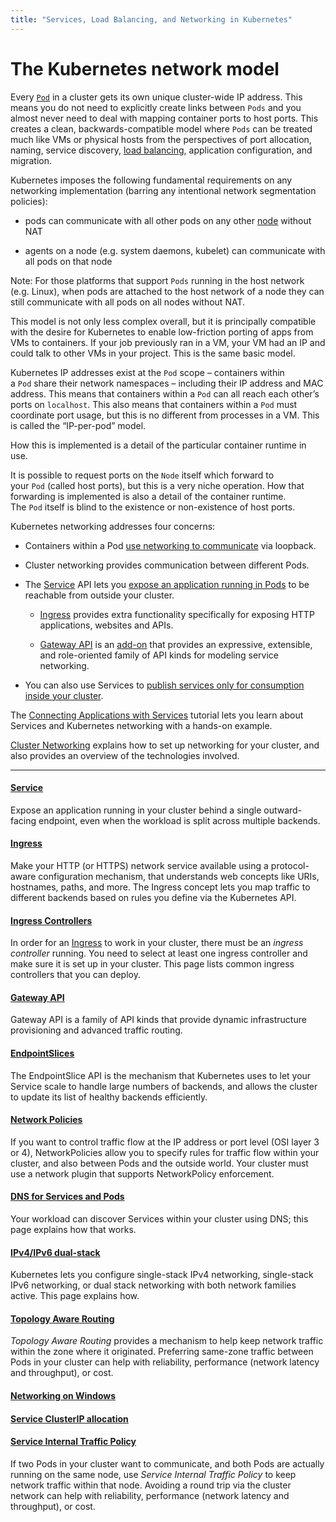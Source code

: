 ```yaml
---
title: "Services, Load Balancing, and Networking in Kubernetes"
---
```


# The Kubernetes network model

Every [`Pod`](https://kubernetes.io/docs/concepts/workloads/pods/) in a cluster gets its own unique cluster-wide IP address. This means you do not need to explicitly create links between `Pods` and you almost never need to deal with mapping container ports to host ports.
This creates a clean, backwards-compatible model where `Pods` can be treated much like VMs or physical hosts from the perspectives of port allocation, naming, service discovery, [load balancing](https://kubernetes.io/docs/concepts/services-networking/ingress/#load-balancing), application configuration, and migration.

Kubernetes imposes the following fundamental requirements on any networking implementation (barring any intentional network segmentation policies):

* pods can communicate with all other pods on any other [node](https://kubernetes.io/docs/concepts/architecture/nodes/) without NAT

* agents on a node (e.g. system daemons, kubelet) can communicate with all pods on that node

Note: For those platforms that support `Pods` running in the host network (e.g. Linux), when pods are attached to the host network of a node they can still communicate with all pods on all nodes without NAT.

This model is not only less complex overall, but it is principally compatible with the desire for Kubernetes to enable low-friction porting of apps from VMs to containers. If your job previously ran in a VM, your VM had an IP and could talk to other VMs in your project. This is the same basic model.

Kubernetes IP addresses exist at the `Pod` scope – containers within a `Pod` share their network namespaces – including their IP address and MAC address. This means that containers within a `Pod` can all reach each other’s ports on `localhost`. This also means that containers within a `Pod` must coordinate port usage, but this is no different from processes in a VM. This is called the “IP-per-pod” model.

How this is implemented is a detail of the particular container runtime in use.

It is possible to request ports on the `Node` itself which forward to your `Pod` (called host ports), but this is a very niche operation. How that forwarding is implemented is also a detail of the container runtime. The `Pod` itself is blind to the existence or non-existence of host ports.

Kubernetes networking addresses four concerns:

* Containers within a Pod [use networking to communicate](https://kubernetes.io/docs/concepts/services-networking/dns-pod-service/) via loopback.

* Cluster networking provides communication between different Pods.

* The [Service](https://kubernetes.io/docs/concepts/services-networking/service/) API lets you [expose an application running in Pods](https://kubernetes.io/docs/tutorials/services/connect-applications-service/) to be reachable from outside your cluster.

  * [Ingress](https://kubernetes.io/docs/concepts/services-networking/ingress/) provides extra functionality specifically for exposing HTTP applications, websites and APIs.

  * [Gateway API](https://kubernetes.io/docs/concepts/services-networking/gateway/) is an [add-on](https://kubernetes.io/docs/concepts/cluster-administration/addons/) that provides an expressive, extensible, and role-oriented family of API kinds for modeling service networking.

* You can also use Services to [publish services only for consumption inside your cluster](https://kubernetes.io/docs/concepts/services-networking/service-traffic-policy/).

The [Connecting Applications with Services](https://kubernetes.io/docs/tutorials/services/connect-applications-service/) tutorial lets you learn about Services and Kubernetes networking with a hands-on example.

[Cluster Networking](https://kubernetes.io/docs/concepts/cluster-administration/networking/) explains how to set up networking for your cluster, and also provides an overview of the technologies involved.

***

#### [Service](https://kubernetes.io/docs/concepts/services-networking/service/)

Expose an application running in your cluster behind a single outward-facing endpoint, even when the workload is split across multiple backends.

#### [Ingress](https://kubernetes.io/docs/concepts/services-networking/ingress/)

Make your HTTP (or HTTPS) network service available using a protocol-aware configuration mechanism, that understands web concepts like URIs, hostnames, paths, and more. The Ingress concept lets you map traffic to different backends based on rules you define via the Kubernetes API.

#### [Ingress Controllers](https://kubernetes.io/docs/concepts/services-networking/ingress-controllers/)

In order for an [Ingress](https://kubernetes.io/docs/concepts/services-networking/ingress/) to work in your cluster, there must be an *ingress controller* running. You need to select at least one ingress controller and make sure it is set up in your cluster. This page lists common ingress controllers that you can deploy.

#### [Gateway API](https://kubernetes.io/docs/concepts/services-networking/gateway/)

Gateway API is a family of API kinds that provide dynamic infrastructure provisioning and advanced traffic routing.

#### [EndpointSlices](https://kubernetes.io/docs/concepts/services-networking/endpoint-slices/)

The EndpointSlice API is the mechanism that Kubernetes uses to let your Service scale to handle large numbers of backends, and allows the cluster to update its list of healthy backends efficiently.

#### [Network Policies](https://kubernetes.io/docs/concepts/services-networking/network-policies/)

If you want to control traffic flow at the IP address or port level (OSI layer 3 or 4), NetworkPolicies allow you to specify rules for traffic flow within your cluster, and also between Pods and the outside world. Your cluster must use a network plugin that supports NetworkPolicy enforcement.

#### [DNS for Services and Pods](https://kubernetes.io/docs/concepts/services-networking/dns-pod-service/)

Your workload can discover Services within your cluster using DNS; this page explains how that works.

#### [IPv4/IPv6 dual-stack](https://kubernetes.io/docs/concepts/services-networking/dual-stack/)

Kubernetes lets you configure single-stack IPv4 networking, single-stack IPv6 networking, or dual stack networking with both network families active. This page explains how.

#### [Topology Aware Routing](https://kubernetes.io/docs/concepts/services-networking/topology-aware-routing/)

*Topology Aware Routing* provides a mechanism to help keep network traffic within the zone where it originated. Preferring same-zone traffic between Pods in your cluster can help with reliability, performance (network latency and throughput), or cost.

#### [Networking on Windows](https://kubernetes.io/docs/concepts/services-networking/windows-networking/)

#### [Service ClusterIP allocation](https://kubernetes.io/docs/concepts/services-networking/cluster-ip-allocation/)

#### [Service Internal Traffic Policy](https://kubernetes.io/docs/concepts/services-networking/service-traffic-policy/)

If two Pods in your cluster want to communicate, and both Pods are actually running on the same node, use *Service Internal Traffic Policy* to keep network traffic within that node. Avoiding a round trip via the cluster network can help with reliability, performance (network latency and throughput), or cost.